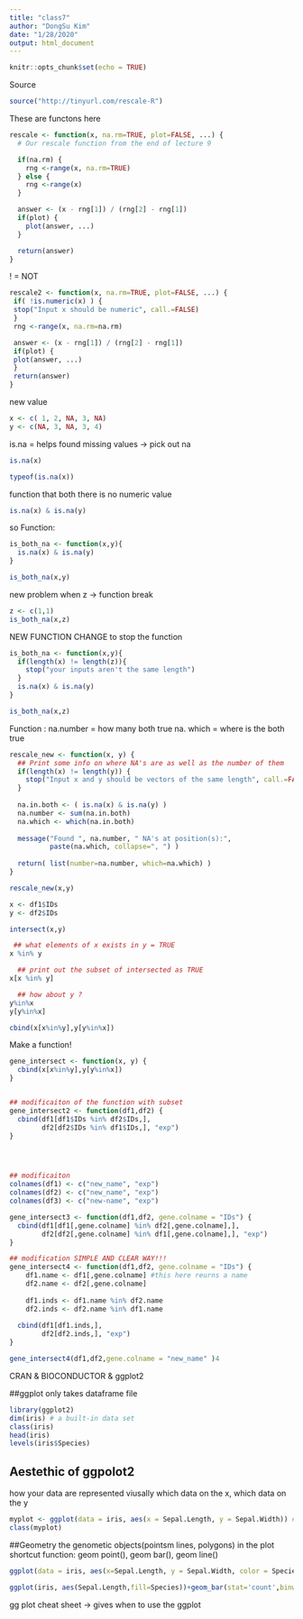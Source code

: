 ```yaml
---
title: "class7"
author: "DongSu Kim"
date: "1/28/2020"
output: html_document
---
```


```r
knitr::opts_chunk$set(echo = TRUE)
```
Source
```r
source("http://tinyurl.com/rescale-R")
```


These are functons here
```r
rescale <- function(x, na.rm=TRUE, plot=FALSE, ...) {
  # Our rescale function from the end of lecture 9

  if(na.rm) {
    rng <-range(x, na.rm=TRUE)
  } else {
    rng <-range(x)
  }

  answer <- (x - rng[1]) / (rng[2] - rng[1])
  if(plot) { 
    plot(answer, ...) 
  }

  return(answer)
}
```
! = NOT

```r
rescale2 <- function(x, na.rm=TRUE, plot=FALSE, ...) {
 if( !is.numeric(x) ) {
 stop("Input x should be numeric", call.=FALSE)
 }
 rng <-range(x, na.rm=na.rm)

 answer <- (x - rng[1]) / (rng[2] - rng[1])
 if(plot) {
 plot(answer, ...)
 }
 return(answer)
}

```

new value
```r
x <- c( 1, 2, NA, 3, NA)
y <- c(NA, 3, NA, 3, 4)
```

is.na = helps found missing values -> pick out na 
```r
is.na(x)

typeof(is.na(x))
```

function that both there is no numeric value 
```r
is.na(x) & is.na(y)
```

so Function: 
```r
is_both_na <- function(x,y){
  is.na(x) & is.na(y)
}

is_both_na(x,y)
```

new problem when z -> function break

```r
z <- c(1,1)
is_both_na(x,z)
```

NEW FUNCTION CHANGE to stop the function
```r
is_both_na <- function(x,y){
  if(length(x) != length(z)){
    stop("your inputs aren't the same length")
  }
  is.na(x) & is.na(y)
}

is_both_na(x,z)

```
Function : na.number = how many both true 
            na. which = where is the both true 
```r
rescale_new <- function(x, y) {
  ## Print some info on where NA's are as well as the number of them 
  if(length(x) != length(y)) {
    stop("Input x and y should be vectors of the same length", call.=FALSE)
  }
  
  na.in.both <- ( is.na(x) & is.na(y) )
  na.number <- sum(na.in.both)
  na.which <- which(na.in.both)
  
  message("Found ", na.number, " NA's at position(s):", 
          paste(na.which, collapse=", ") ) 
  
  return( list(number=na.number, which=na.which) )
}

rescale_new(x,y)

```

```r
x <- df1$IDs
y <- df2$IDs

intersect(x,y)

 ## what elements of x exists in y = TRUE 
x %in% y

  ## print out the subset of intersected as TRUE
x[x %in% y]

  ## how about y ?
y%in%x
y[y%in%x]

cbind(x[x%in%y],y[y%in%x])
```

Make a function!
```r
gene_intersect <- function(x, y) {
  cbind(x[x%in%y],y[y%in%x])
}


## modificaiton of the function with subset 
gene_intersect2 <- function(df1,df2) {
  cbind(df1[df1$IDs %in% df2$IDs,],
        df2[df2$IDs %in% df1$IDs,], "exp")
}




## modificaiton
colnames(df1) <- c("new_name", "exp")
colnames(df2) <- c("new_name", "exp")
colnames(df3) <- c("new-name", "exp")

gene_intersect3 <- function(df1,df2, gene.colname = "IDs") {
  cbind(df1[df1[,gene.colname] %in% df2[,gene.colname],],
        df2[df2[,gene.colname] %in% df1[,gene.colname],], "exp")
}

## modification SIMPLE AND CLEAR WAY!!!
gene_intersect4 <- function(df1,df2, gene.colname = "IDs") {
    df1.name <- df1[,gene.colname] #this here reurns a name
    df2.name <- df2[,gene.colname]
    
    df1.inds <- df1.name %in% df2.name
    df2.inds <- df2.name %in% df1.name
    
  cbind(df1[df1.inds,],
        df2[df2.inds,], "exp")
}

gene_intersect4(df1,df2,gene.colname = "new_name" )4
```

CRAN & BIOCONDUCTOR & ggplot2

##ggplot only takes dataframe file 

```r
library(ggplot2)
dim(iris) # a built-in data set
class(iris)
head(iris)
levels(iris$Species)
```
## Aestethic of ggpolot2 
how your data are represented viusally 
which data on the x, which data on the y

```r
myplot <- ggplot(data = iris, aes(x = Sepal.Length, y = Sepal.Width)) #initialize a ggplot object 
class(myplot)
```

##Geometry
the genometic objects(pointsm lines, polygons) in the plot
shortcut function: geom point(), geom bar(), geom line()
```r
ggplot(data = iris, aes(x=Sepal.Length, y = Sepal.Width, color = Species))+ geom_point(aes(shape = Species), size=2) + geom_smooth(method = "lm")
```

```r
ggplot(iris, aes(Sepal.Length,fill=Species))+geom_bar(stat='count',binwidth = 0.3,alpha=0.7)
```


gg plot cheat sheet -> gives when to use the ggplot 